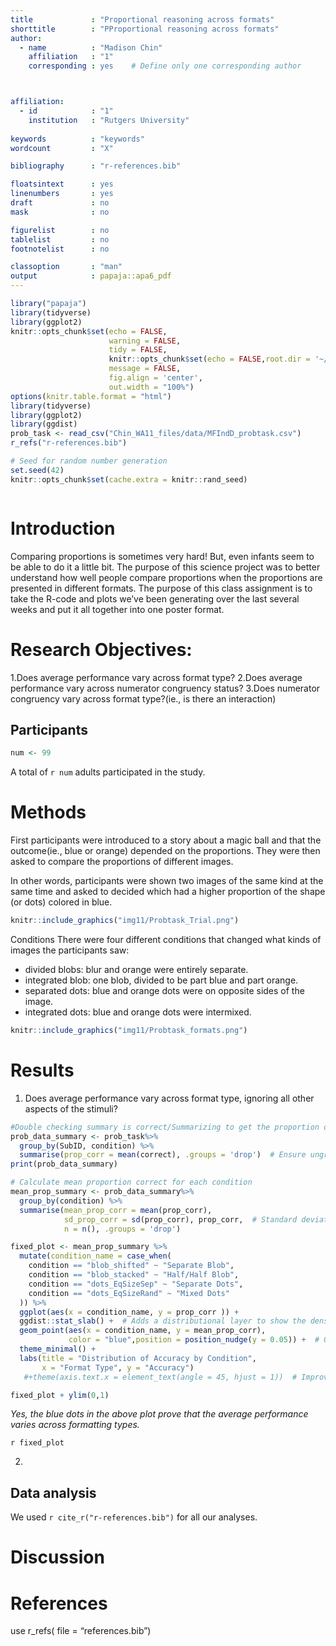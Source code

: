 ```yaml
---
title             : "Proportional reasoning across formats"
shorttitle        : "PProportional reasoning across formats"
author: 
  - name          : "Madison Chin"
    affiliation   : "1"
    corresponding : yes    # Define only one corresponding author



affiliation:
  - id            : "1"
    institution   : "Rutgers University"
  
keywords          : "keywords"
wordcount         : "X"

bibliography      : "r-references.bib"

floatsintext      : yes
linenumbers       : yes
draft             : no
mask              : no

figurelist        : no
tablelist         : no
footnotelist      : no

classoption       : "man"
output            : papaja::apa6_pdf
---
```


```r
library("papaja")
library(tidyverse)
library(ggplot2)
knitr::opts_chunk$set(echo = FALSE,
                      warning = FALSE,
                      tidy = FALSE,
                      knitr::opts_chunk$set(echo = FALSE,root.dir = '~/GitHub/ADV-Topics-2---DSR-w-R/WeeklyAssignments/Assignment 11'),
                      message = FALSE,
                      fig.align = 'center',
                      out.width = "100%")
options(knitr.table.format = "html")
library(tidyverse)
library(ggplot2)
library(ggdist)
prob_task <- read_csv("Chin_WA11_files/data/MFIndD_probtask.csv")
r_refs("r-references.bib")
```

```r
# Seed for random number generation
set.seed(42)
knitr::opts_chunk$set(cache.extra = knitr::rand_seed)
```

```r


```

# Introduction
Comparing proportions is sometimes very hard! But, even infants seem to be able to do it a little bit. The purpose of this science project was to better understand how well people compare proportions when the proportions are presented in different formats. The purpose of this class assignment is to take the R-code and plots we’ve been generating over the last several weeks and put it all together into one poster format.

# Research Objectives: 
1.Does average performance vary across format type?
2.Does average performance vary across numerator congruency status?
3.Does numerator congruency vary across format type?(ie., is there an interaction)

## Participants
```r
num <- 99

```
 A total of `r num ` adults participated in the study. 

# Methods
First participants were introduced to a story about a magic ball and that the outcome(ie., blue or orange) depended on the proportions. They were then asked to compare the proportions of different images.

In other words, participants were shown two images of the same kind at the same time and asked to decided which had a higher proportion of the shape (or dots) colored in blue.

```r
knitr::include_graphics("img11/Probtask_Trial.png")

```
Conditions There were four different conditions that changed what kinds of images the participants saw:

- divided blobs: blur and orange were entirely separate.
- integrated blob: one blob, divided to be part blue and part orange.
- separated dots: blue and orange dots were on opposite sides of the image.
- integrated dots: blue and orange dots were intermixed.

```r
knitr::include_graphics("img11/Probtask_formats.png")

```

\newpage

# Results

1. Does average performance vary across format type, ignoring all other aspects of the stimuli?


```r
#Double checking summary is correct/Summarizing to get the proportion of the data correct. 
prob_data_summary <- prob_task%>%
  group_by(SubID, condition) %>%
  summarise(prop_corr = mean(correct), .groups = 'drop')  # Ensure ungrouping
print(prob_data_summary)
```

```r
# Calculate mean proportion correct for each condition
mean_prop_summary <- prob_data_summary%>%
  group_by(condition) %>%
  summarise(mean_prop_corr = mean(prop_corr),
            sd_prop_corr = sd(prop_corr), prop_corr,  # Standard deviation for error bars(to help with readability of the plot)
            n = n(), .groups = 'drop')

```

```r
fixed_plot <- mean_prop_summary %>%
  mutate(condition_name = case_when(
    condition == "blob_shifted" ~ "Separate Blob", 
    condition == "blob_stacked" ~ "Half/Half Blob",
    condition == "dots_EqSizeSep" ~ "Separate Dots",
    condition == "dots_EqSizeRand" ~ "Mixed Dots"
  )) %>%
  ggplot(aes(x = condition_name, y = prop_corr )) +
  ggdist::stat_slab() +  # Adds a distributional layer to show the density of the data
  geom_point(aes(x = condition_name, y = mean_prop_corr), 
             color = "blue",position = position_nudge(y = 0.05)) +  # Offset mean points for clarity
  theme_minimal() +
  labs(title = "Distribution of Accuracy by Condition",
       x = "Format Type", y = "Accuracy") 
   #+theme(axis.text.x = element_text(angle = 45, hjust = 1))  # Improved readability

fixed_plot + ylim(0,1)
```

*Yes, the blue dots in the above plot prove that the average performance varies across formatting types.*

`r fixed_plot`

2. 
\newpage

## Data analysis
We used `r cite_r("r-references.bib")` for all our analyses.


# Discussion


\newpage

# References
use r_refs( file = "references.bib")

::: {#refs custom-style="Bibliography"}
:::
